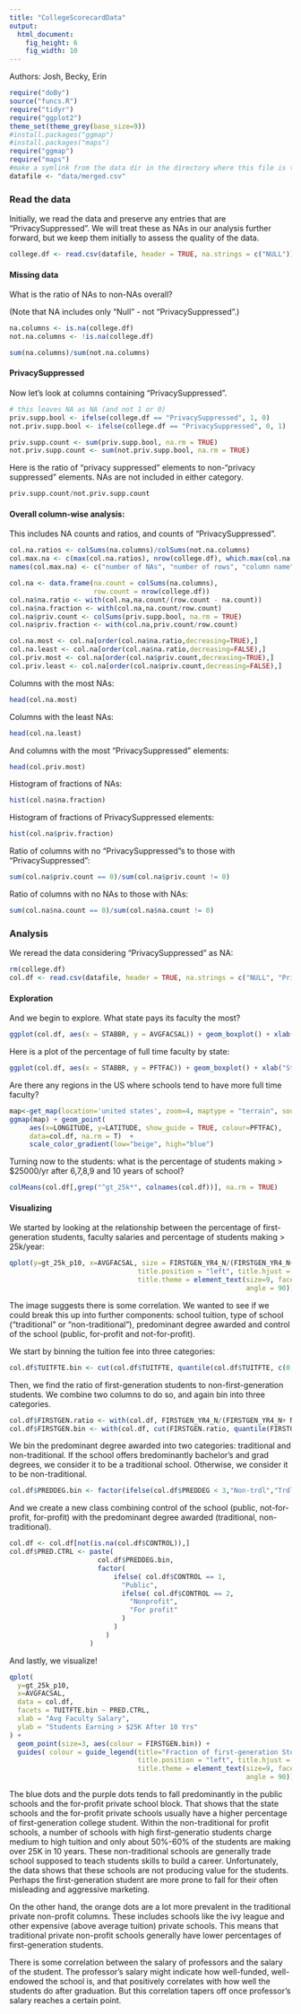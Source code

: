 ```yaml
---
title: "CollegeScorecardData"
output: 
  html_document: 
    fig_height: 6
    fig_width: 10
---
```

Authors: Josh, Becky, Erin

```r
require("doBy")
source("funcs.R")
require("tidyr")
require("ggplot2")
theme_set(theme_grey(base_size=9))
#install.packages("ggmap")
#install.packages("maps")
require("ggmap")
require("maps")
#make a symlink from the data dir in the directory where this file is to the desired data file
datafile <- "data/merged.csv"
```

### Read the data

Initially, we read the data and preserve any entries that are "PrivacySuppressed". We will treat these as NAs in our analysis further forward, but we keep them initially to assess the quality of the data.

```r
college.df <- read.csv(datafile, header = TRUE, na.strings = c("NULL"))
```

#### Missing data

What is the ratio of NAs to non-NAs overall? 

(Note that NA includes only "Null" - not "PrivacySuppressed".)
```r
na.columns <- is.na(college.df)
not.na.columns <- !is.na(college.df)

sum(na.columns)/sum(not.na.columns)
```


#### PrivacySuppressed

Now let's look at columns containing "PrivacySuppressed".

```r
# this leaves NA as NA (and not 1 or 0)
priv.supp.bool <- ifelse(college.df == "PrivacySuppressed", 1, 0)
not.priv.supp.bool <- ifelse(college.df == "PrivacySuppressed", 0, 1)

priv.supp.count <- sum(priv.supp.bool, na.rm = TRUE)
not.priv.supp.count <- sum(not.priv.supp.bool, na.rm = TRUE)
```

Here is the ratio of "privacy suppressed" elements to non-"privacy suppressed" elements. NAs are not included in either category.
```r
priv.supp.count/not.priv.supp.count
```


#### Overall column-wise analysis:

This includes NA counts and ratios, and counts of "PrivacySuppressed".
```r
col.na.ratios <- colSums(na.columns)/colSums(not.na.columns)
col.max.na <- c(max(col.na.ratios), nrow(college.df), which.max(col.na.ratios))
names(col.max.na) <- c("number of NAs", "number of rows", "column name")

col.na <- data.frame(na.count = colSums(na.columns),
                     row.count = nrow(college.df))
col.na$na.ratio <- with(col.na,na.count/(row.count - na.count))
col.na$na.fraction <- with(col.na,na.count/row.count)
col.na$priv.count <- colSums(priv.supp.bool, na.rm = TRUE)
col.na$priv.fraction <- with(col.na,priv.count/row.count)

col.na.most <- col.na[order(col.na$na.ratio,decreasing=TRUE),]
col.na.least <- col.na[order(col.na$na.ratio,decreasing=FALSE),]
col.priv.most <- col.na[order(col.na$priv.count,decreasing=TRUE),]
col.priv.least <- col.na[order(col.na$priv.count,decreasing=FALSE),]
```

Columns with the most NAs:
```r
head(col.na.most)
```

Columns with the least NAs:
```r
head(col.na.least)
```

And columns with the most "PrivacySuppressed" elements:
```r
head(col.priv.most)
```

Histogram of fractions of NAs:
```r
hist(col.na$na.fraction)
```

Histogram of fractions of PrivacySuppressed elements:
```r
hist(col.na$priv.fraction)
```

Ratio of columns with no "PrivacySuppressed"s to those with "PrivacySuppressed":
```r
sum(col.na$priv.count == 0)/sum(col.na$priv.count != 0)
```

Ratio of columns with no NAs to those with NAs:
```r
sum(col.na$na.count == 0)/sum(col.na$na.count != 0)
```

### Analysis

We reread the data considering "PrivacySuppressed" as NA:
```r
rm(college.df)
col.df <- read.csv(datafile, header = TRUE, na.strings = c("NULL", "PrivacySuppressed"))
```

#### Exploration

And we begin to explore. What state pays its faculty the most?

```r
ggplot(col.df, aes(x = STABBR, y = AVGFACSAL)) + geom_boxplot() + xlab("State") + ylab("Avg monthly salary")
```

Here is a plot of the percentage of full time faculty by state:

```r
ggplot(col.df, aes(x = STABBR, y = PFTFAC)) + geom_boxplot() + xlab("State") + ylab("Percentage full time faculty")
```

Are there any regions in the US where schools tend to have more full time faculty?
```r
map<-get_map(location='united states', zoom=4, maptype = "terrain", source='google',color='color')
ggmap(map) + geom_point(
     aes(x=LONGITUDE, y=LATITUDE, show_guide = TRUE, colour=PFTFAC), 
     data=col.df, na.rm = T)  + 
     scale_color_gradient(low="beige", high="blue")
```


Turning now to the students: what is the percentage of students making > $25000/yr after 6,7,8,9 and 10 years of school?
```r
colMeans(col.df[,grep("^gt_25k*", colnames(col.df))], na.rm = TRUE)
```

#### Visualizing

We started by looking at the relationship between the percentage of first-generation students, faculty salaries and percentage of students making > 25k/year:
```r
qplot(y=gt_25k_p10, x=AVGFACSAL, size = FIRSTGEN_YR4_N/(FIRSTGEN_YR4_N+ NOT1STGEN_YR4_N), data = col.df)+guides( size = guide_legend(title="Fraction of first-generation Students",
                                title.position = "left", title.hjust = 0.5,
                                title.theme = element_text(size=9, face="italic", 
                                                           angle = 90)))
```

The image suggests there is some correlation. We wanted to see if we could break this up into further components: school tuition, type of school ("traditional" or "non-traditional"), predominant degree awarded and control of the school (public, for-profit and not-for-profit). 

We start by binning the tuition fee into three categories: 
```r
col.df$TUITFTE.bin <- cut(col.df$TUITFTE, quantile(col.df$TUITFTE, c(0,.25,.75,1), na.rm = TRUE), labels = c("low tuition", "interquartile", "high tuition"))
```

Then, we find the ratio of first-generation students to non-first-generation students. We combine two columns to do so, and again bin into three categories.
```r
col.df$FIRSTGEN.ratio <- with(col.df, FIRSTGEN_YR4_N/(FIRSTGEN_YR4_N+ NOT1STGEN_YR4_N))
col.df$FIRSTGEN.bin <- with(col.df, cut(FIRSTGEN.ratio, quantile(FIRSTGEN.ratio, seq(0,1,.25), na.rm = TRUE), labels = paste0(seq(25, 100, 25), "%ile")))
```

We bin the predominant degree awarded into two categories: traditional and non-traditional. If the school offers bredominantly bachelor's and grad degrees, we consider it to be a traditional school. Otherwise, we consider it to be non-traditional.
```r
col.df$PREDDEG.bin <- factor(ifelse(col.df$PREDDEG < 3,"Non-trdl","Trdl"))
```

And we create a new class combining control of the school (public, not-for-profit, for-profit) with the predominant degree awarded (traditional, non-traditional).
```r
col.df <- col.df[not(is.na(col.df$CONTROL)),]
col.df$PRED.CTRL <- paste(
                      col.df$PREDDEG.bin, 
                      factor(
                          ifelse( col.df$CONTROL == 1, 
                            "Public",
                            ifelse( col.df$CONTROL == 2, 
                              "Nonprofit",
                              "For profit"
                            )
                          )
                        )
                    )

```

And lastly, we visualize!
```r
qplot(
  y=gt_25k_p10, 
  x=AVGFACSAL, 
  data = col.df, 
  facets = TUITFTE.bin ~ PRED.CTRL,
  xlab = "Avg Faculty Salary", 
  ylab = "Students Earning > $25K After 10 Yrs"
) + 
  geom_point(size=3, aes(colour = FIRSTGEN.bin)) + 
  guides( colour = guide_legend(title="Fraction of first-generation Students",
                                title.position = "left", title.hjust = 0.5,
                                title.theme = element_text(size=9, face="italic", 
                                                           angle = 90)))
```

The blue dots and the purple dots tends to fall predominantly in the public schools and the for-profit private school block. That shows that the state schools and the for-profit private schools usually have a higher percentage of first-generation college student. Within the non-traditional for profit schools, a number of schools with high first-generatio students charge medium to high tuition and only about 50%-60% of the students are making over 25K in 10 years. These non-traditional schools are generally trade school supposed to teach students skills to build a career. Unfortunately, the data shows that these schools are not producing value for the students. Perhaps the first-generation student are more prone to fall for their often misleading and aggressive marketing. 

On the other hand, the orange dots are a lot more prevalent in the traditional private non-profit columns. These includes schools like the ivy league and other expensive (above average tuition) private schools. This means that traditional private non-profit schools generally have lower percentages of first-generation students. 

There is some correlation between the salary of professors and the salary of the student. The professor’s salary might indicate how well-funded, well-endowed the school is, and that positively correlates with how well the students do after graduation. But this correlation tapers off  once professor’s salary reaches a certain point.